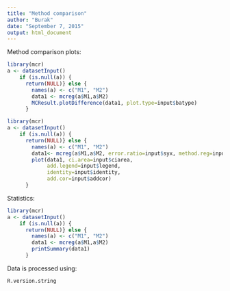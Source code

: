 ```yaml
---
title: "Method comparison"
author: "Burak"
date: "September 7, 2015"
output: html_document
---
```


Method comparison plots:

```r
library(mcr)
a <- datasetInput()
    if (is.null(a)) {
      return(NULL)} else {
        names(a) <- c("M1", "M2")
        data1 <- mcreg(a$M1,a$M2)
        MCResult.plotDifference(data1, plot.type=input$batype)
      }
```

```r
library(mcr)
a <- datasetInput()
    if (is.null(a)) {
      return(NULL)} else {
        names(a) <- c("M1", "M2")
        data1<- mcreg(a$M1,a$M2, error.ratio=input$syx, method.reg=input$regmodel, method.ci=input$cimethod)
        plot(data1, ci.area=input$ciarea, 
             add.legend=input$legend, 
             identity=input$identity,
             add.cor=input$addcor)
      }
```

Statistics:
```r
library(mcr)
a <- datasetInput()
    if (is.null(a)) {
      return(NULL)} else {
        names(a) <- c("M1", "M2")
        data1 <- mcreg(a$M1,a$M2)
        printSummary(data1)
      }
```

Data is processed using:
```r
R.version.string
```

